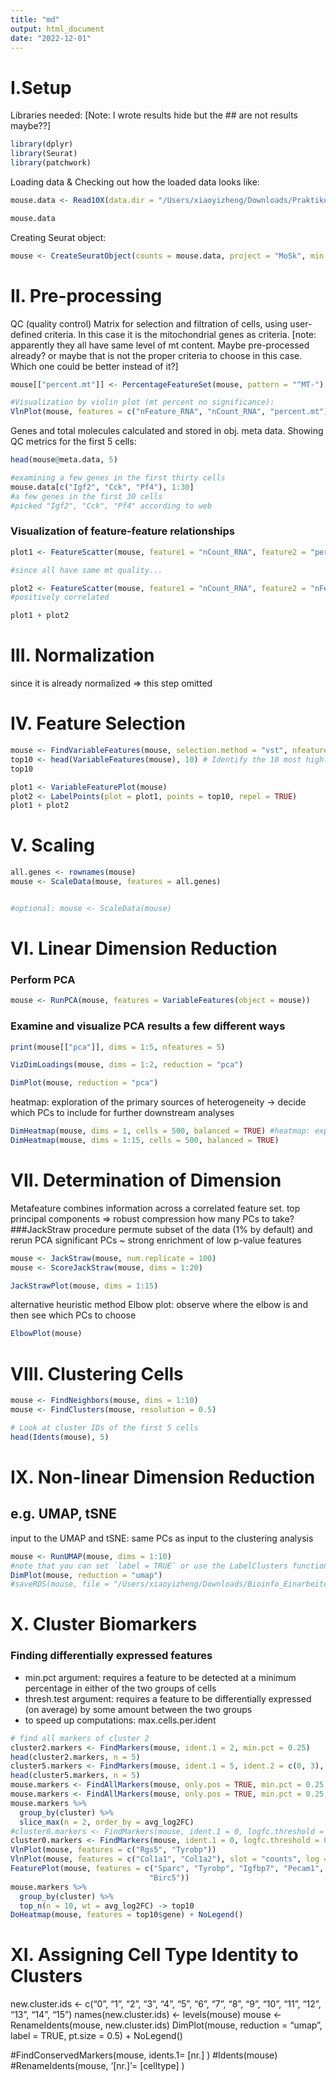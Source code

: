 ```yaml
---
title: "md"
output: html_document
date: "2022-12-01"
---
```

# I.Setup
Libraries needed: <!-- Note: I wrote results hide but the ## are not results maybe?? -->[Note: I wrote results hide but the ## are not results maybe??]
```r
library(dplyr)
library(Seurat)
library(patchwork)
```

Loading data & Checking out how the loaded data looks like:
```r
mouse.data <- Read10X(data.dir = "/Users/xiaoyizheng/Downloads/Praktikum/Bioinfo_Einarbeiten/CellChatSelf/mouse/GSE113854_RAW/")

mouse.data
```

Creating Seurat object:
```r
mouse <- CreateSeuratObject(counts = mouse.data, project = "MoSk", min.cells = 3, min.features = 200)
```
# II. Pre-processing
QC (quality control) Matrix for selection and filtration of cells, using user-defined criteria. In this case it is the mitochondrial genes as criteria. [note: apparently they all have same level of mt content. Maybe pre-processed already? or maybe that is not the proper criteria to choose in this case. Which one could be better instead of it?]
```r
mouse[["percent.mt"]] <- PercentageFeatureSet(mouse, pattern = "^MT-") 

#Visualization by violin plot (mt percent no significance):
VlnPlot(mouse, features = c("nFeature_RNA", "nCount_RNA", "percent.mt"), ncol = 3) 
```
Genes and total molecules calculated and stored in obj. meta data.
Showing QC metrics for the first 5 cells:
```r
head(mouse@meta.data, 5) 
```

```r
#examining a few genes in the first thirty cells
mouse.data[c("Igf2", "Cck", "Pf4"), 1:30] 
#a few genes in the first 30 cells 
#picked "Igf2", "Cck", "Pf4" according to web
```


### Visualization of feature-feature relationships
```r
plot1 <- FeatureScatter(mouse, feature1 = "nCount_RNA", feature2 = "percent.mt") 

#since all have same mt quality...

plot2 <- FeatureScatter(mouse, feature1 = "nCount_RNA", feature2 = "nFeature_RNA")
#positively correlated

plot1 + plot2
```

# III. Normalization
since it is already normalized => this step omitted

# IV. Feature Selection
```r
mouse <- FindVariableFeatures(mouse, selection.method = "vst", nfeatures = 2000)
top10 <- head(VariableFeatures(mouse), 10) # Identify the 10 most highly variable genes
top10

plot1 <- VariableFeaturePlot(mouse)
plot2 <- LabelPoints(plot = plot1, points = top10, repel = TRUE)
plot1 + plot2
```

# V. Scaling
```r
all.genes <- rownames(mouse)
mouse <- ScaleData(mouse, features = all.genes)


#optional: mouse <- ScaleData(mouse)
```
# VI. Linear Dimension Reduction
### Perform PCA
```r
mouse <- RunPCA(mouse, features = VariableFeatures(object = mouse))
```
### Examine and visualize PCA results a few different ways
```r
print(mouse[["pca"]], dims = 1:5, nfeatures = 5)
```
```r
VizDimLoadings(mouse, dims = 1:2, reduction = "pca")
```
```r
DimPlot(mouse, reduction = "pca")
```

heatmap: exploration of the primary sources of heterogeneity -> decide which PCs to include for further downstream analyses
```r
DimHeatmap(mouse, dims = 1, cells = 500, balanced = TRUE) #heatmap: exploration of the primary sources of heterogeneity
DimHeatmap(mouse, dims = 1:15, cells = 500, balanced = TRUE)
```
# VII. Determination of Dimension
Metafeature combines information across a correlated feature set. 
top principal components => robust compression
how many PCs to take?
###JackStraw procedure
permute subset of the data (1% by default) and rerun PCA
significant PCs ~ strong enrichment of low p-value features
```r
mouse <- JackStraw(mouse, num.replicate = 100)
mouse <- ScoreJackStraw(mouse, dims = 1:20)
```
```r
JackStrawPlot(mouse, dims = 1:15)
```

alternative heuristic method Elbow plot:
observe where the elbow is and then see which PCs to choose
```r
ElbowPlot(mouse)
```
# VIII. Clustering Cells
```r
mouse <- FindNeighbors(mouse, dims = 1:10)
mouse <- FindClusters(mouse, resolution = 0.5)

# Look at cluster IDs of the first 5 cells
head(Idents(mouse), 5)
```
# IX. Non-linear Dimension Reduction
## e.g. UMAP, tSNE
input to the UMAP and tSNE: same PCs as input to the clustering analysis
```r
mouse <- RunUMAP(mouse, dims = 1:10)
#note that you can set `label = TRUE` or use the LabelClusters function to help label individual clusters
DimPlot(mouse, reduction = "umap")
#saveRDS(mouse, file = "/Users/xiaoyizheng/Downloads/Bioinfo_Einarbeiten/CellChatSelf/mouse/output/mouseOutput.rds")
```


# X. Cluster Biomarkers
### Finding differentially expressed features
- min.pct argument:  requires a feature to be detected at a minimum percentage in either of the two groups of cells
- thresh.test argument: requires a feature to be differentially expressed (on average) by some amount between the two groups
- to speed up computations: max.cells.per.ident
```r
# find all markers of cluster 2
cluster2.markers <- FindMarkers(mouse, ident.1 = 2, min.pct = 0.25)
head(cluster2.markers, n = 5)
cluster5.markers <- FindMarkers(mouse, ident.1 = 5, ident.2 = c(0, 3), min.pct = 0.25)
head(cluster5.markers, n = 5)
mouse.markers <- FindAllMarkers(mouse, only.pos = TRUE, min.pct = 0.25, logfc.threshold = 0.25)  #No features pass logfc.threshold threshold, maybe threshold=0.1, 0.15, 0.2?
mouse.markers <- FindAllMarkers(mouse, only.pos = TRUE, min.pct = 0.25, logfc.threshold = 0.2) #0.2 is okki
mouse.markers %>%
  group_by(cluster) %>%
  slice_max(n = 2, order_by = avg_log2FC)
#cluster0.markers <- FindMarkers(mouse, ident.1 = 0, logfc.threshold = 0.25, test.use = "roc", only.pos = TRUE)
cluster0.markers <- FindMarkers(mouse, ident.1 = 0, logfc.threshold = 0.2, test.use = "roc", only.pos = TRUE)
VlnPlot(mouse, features = c("Rgs5", "Tyrobp"))
VlnPlot(mouse, features = c("Col1a1", "Col1a2"), slot = "counts", log = TRUE) #plot raw counts
FeaturePlot(mouse, features = c("Sparc", "Tyrobp", "Igfbp7", "Pecam1", "Cd34", "Mfap4", "Ndufa4l2", "Il6",
                               "Birc5"))
mouse.markers %>%
  group_by(cluster) %>%
  top_n(n = 10, wt = avg_log2FC) -> top10
DoHeatmap(mouse, features = top10$gene) + NoLegend()
```

# XI. Assigning Cell Type Identity to Clusters
new.cluster.ids <- c("0", "1", "2", "3", "4", "5", "6", "7", "8", "9", "10", "11", "12", "13", "14", "15")
names(new.cluster.ids) <- levels(mouse)
mouse <- RenameIdents(mouse, new.cluster.ids)
DimPlot(mouse, reduction = "umap", label = TRUE, pt.size = 0.5) + NoLegend()

#FindConservedMarkers(mouse, idents.1= [nr.] )
#Idents(mouse)
#RenameIdents(mouse, '[nr.]'= [celltype] )